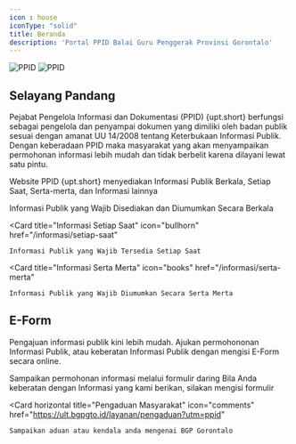 ```yaml
---
icon : house
iconType: "solid"
title: Beranda
description: 'Portal PPID Balai Guru Penggerak Provinsi Gorontalo'
---
```


<img
  className="block dark:hidden"
  src="/images/ppid-bg-light.png"
  alt="PPID"
/>
<img
  className="hidden dark:block"
  src="/images/ppid-bg-dark.png"
  alt="PPID"
/>

## Selayang Pandang

Pejabat Pengelola Informasi dan Dokumentasi (PPID) {upt.short} berfungsi sebagai pengelola dan penyampai dokumen yang dimiliki oleh badan publik sesuai dengan amanat UU 14/2008 tentang Keterbukaan Informasi Publik. Dengan keberadaan PPID maka masyarakat yang akan menyampaikan permohonan informasi lebih mudah dan tidak berbelit karena dilayani lewat satu pintu.

Website PPID {upt.short} menyediakan Informasi Publik Berkala, Setiap Saat, Serta-merta, dan Informasi lainnya

<CardGroup cols={3}>
  <Card
    title="Informasi Berkala"
    icon="memo-circle-info"
    href="/informasi/berkala"
  >
    Informasi Publik yang Wajib Disediakan dan Diumumkan Secara Berkala
  </Card>

  <Card
    title="Informasi Setiap Saat"
    icon="bullhorn"
    href="/informasi/setiap-saat"
  >
    Informasi Publik yang Wajib Tersedia Setiap Saat
  </Card>
  
  <Card
    title="Informasi Serta Merta"
    icon="books"
    href="/informasi/serta-merta"
  >
    Informasi Publik yang Wajib Diumumkan Secara Serta Merta
  </Card>
</CardGroup>

## E-Form

Pengajuan informasi publik kini lebih mudah.
Ajukan permohononan Informasi Publik, atau keberatan Informasi Publik dengan mengisi E-Form secara online.

<CardGroup cols={2}>
  <Card
    title="Permohonan Informasi"
    icon="pen-to-square"
    href="/layanan/prosedur-permohonan-informasi"
  >
    Sampaikan permohonan informasi melalui formulir daring
  </Card>
  <Card
    title="Pengajuan Keberatan Informasi Publik"
    icon="pen-to-square"
    href="/layanan/prosedur-pengajuan-keberatan"
  >
    Bila Anda keberatan dengan Informasi yang kami berikan, silakan mengisi formulir
  </Card>
</CardGroup>

<Card horizontal
    title="Pengaduan Masyarakat"
    icon="comments"
    href="https://ult.bgpgto.id/layanan/pengaduan?utm=ppid"
  >
    Sampaikan aduan atau kendala anda mengenai BGP Gorontalo
  </Card>
